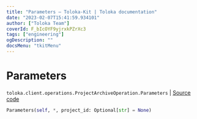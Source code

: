 ```yaml
---
title: "Parameters — Toloka-Kit | Toloka documentation"
date: "2023-02-07T15:41:59.934101"
author: ["Toloka Team"]
coverId: F_bIcOYF9yjrxkPZrXc3
tags: ["engineering"]
ogDescription: ""
docsMenu: "tkitMenu"
---
```


# Parameters
`toloka.client.operations.ProjectArchiveOperation.Parameters` | [Source code](https://github.com/Toloka/toloka-kit/blob/v1.1.3/src/client/operations.py#L258)

```python
Parameters(self, *, project_id: Optional[str] = None)
```
